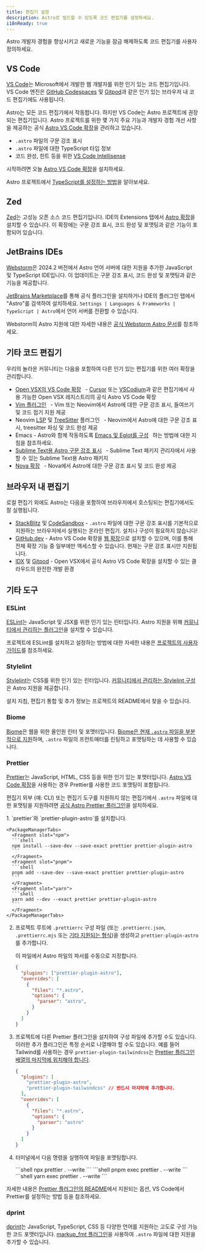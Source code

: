 ```yaml
---
title: 편집기 설정
description: Astro로 빌드할 수 있도록 코드 편집기를 설정하세요.
i18nReady: true
---
```



Astro 개발자 경험을 향상시키고 새로운 기능을 잠금 해제하도록 코드 편집기를 사용자 정의하세요.

## VS Code

[VS Code](https://code.visualstudio.com/)는 Microsoft에서 개발한 웹 개발자를 위한 인기 있는 코드 편집기입니다. VS Code 엔진은 [GitHub Codespaces](https://github.com/features/codespaces) 및 [Gitpod](https://gitpod.io/)과 같은 인기 있는 브라우저 내 코드 편집기에도 사용됩니다.

Astro는 모든 코드 편집기에서 작동합니다. 하지만 VS Code는 Astro 프로젝트에 권장되는 편집기입니다. Astro 프로젝트를 위한 몇 가지 주요 기능과 개발자 경험 개선 사항을 제공하는 공식 [Astro VS Code 확장](https://marketplace.visualstudio.com/items?itemName=astro-build.astro-vscode)을 관리하고 있습니다.

- `.astro` 파일의 구문 강조 표시
- `.astro` 파일에 대한 TypeScript 타입 정보
- 코드 완성, 힌트 등을 위한 [VS Code Intellisense](https://code.visualstudio.com/docs/editor/intellisense)

시작하려면 오늘 [Astro VS Code 확장](https://marketplace.visualstudio.com/items?itemName=astro-build.astro-vscode)을 설치하세요.


<ReadMore>Astro 프로젝트에서 [TypeScript를 설정하는 방법](/ko/guides/typescript/)을 알아보세요.</ReadMore>

## Zed

[Zed](https://zed.dev/)는 고성능 오픈 소스 코드 편집기입니다. IDE의 Extensions 탭에서 [Astro 확장](https://github.com/zed-extensions/astro)을 설치할 수 있습니다. 이 확장에는 구문 강조 표시, 코드 완성 및 포맷팅과 같은 기능이 포함되어 있습니다.

## JetBrains IDEs

[Webstorm](https://www.jetbrains.com/webstorm/)은 2024.2 버전에서 Astro 언어 서버에 대한 지원을 추가한 JavaScript 및 TypeScript IDE입니다. 이 업데이트는 구문 강조 표시, 코드 완성 및 포맷팅과 같은 기능을 제공합니다.

[JetBrains Marketplace](https://plugins.jetbrains.com/plugin/20959-astro)를 통해 공식 플러그인을 설치하거나 IDE의 플러그인 탭에서 "Astro"를 검색하여 설치하세요. `Settings | Languages & Frameworks | TypeScript | Astro`에서 언어 서버를 전환할 수 있습니다.

Webstorm의 Astro 지원에 대한 자세한 내용은 [공식 Webstorm Astro 문서](https://www.jetbrains.com/help/webstorm/astro.html)를 참조하세요.

## 기타 코드 편집기

우리의 놀라운 커뮤니티는 다음을 포함하여 다른 인기 있는 편집기를 위한 여러 확장을 관리합니다.

- [Open VSX의 VS Code 확장](https://open-vsx.org/extension/astro-build/astro-vscode) <span style="margin: 0.25em;"><Badge text="공식" /></span> - [Cursor](https://cursor.com) 또는 [VSCodium](https://vscodium.com/)과 같은 편집기에서 사용 가능한 Open VSX 레지스트리의 공식 Astro VS Code 확장
- [Vim 플러그인](https://github.com/wuelnerdotexe/vim-astro) <span style="margin: 0.25em;"><Badge class="neutral-badge" text="커뮤니티" /></span> - Vim 또는 Neovim에서 Astro에 대한 구문 강조 표시, 들여쓰기 및 코드 접기 지원 제공
- Neovim [LSP](https://github.com/neovim/nvim-lspconfig/blob/master/doc/configs.md#astro) 및 [TreeSitter](https://github.com/virchau13/tree-sitter-astro) 플러그인 <span style="margin: 0.25em;"><Badge class="neutral-badge" text="커뮤니티" /></span> - Neovim에서 Astro에 대한 구문 강조 표시, treesitter 파싱 및 코드 완성 제공
- Emacs - Astro와 함께 작동하도록 [Emacs 및 Eglot를 구성](https://medium.com/@jrmjrm/configuring-emacs-and-eglot-to-work-with-astro-language-server-9408eb709ab0) <span style="margin: 0.25em;"><Badge class="neutral-badge" text="커뮤니티" /></span>하는 방법에 대한 지침을 참조하세요.
- [Sublime Text용 Astro 구문 강조 표시](https://packagecontrol.io/packages/Astro) <span style="margin: 0.25em;"><Badge class="neutral-badge" text="커뮤니티" /></span> - Sublime Text 패키지 관리자에서 사용할 수 있는 Sublime Text용 Astro 패키지
- [Nova 확장](https://extensions.panic.com/extensions/sciencefidelity/sciencefidelity.astro/) <span style="margin: 0.25em;"><Badge class="neutral-badge" text="커뮤니티" /></span> - Nova에서 Astro에 대한 구문 강조 표시 및 코드 완성 제공

## 브라우저 내 편집기

로컬 편집기 외에도 Astro는 다음을 포함하여 브라우저에서 호스팅되는 편집기에서도 잘 실행됩니다.

- [StackBlitz](https://stackblitz.com/) 및 [CodeSandbox](https://codesandbox.io/) - `.astro` 파일에 대한 구문 강조 표시를 기본적으로 지원하는 브라우저에서 실행되는 온라인 편집기. 설치나 구성이 필요하지 않습니다!
- [GitHub.dev](https://github.dev/) - Astro VS Code 확장을 [웹 확장](https://code.visualstudio.com/api/extension-guides/web-extensions)으로 설치할 수 있으며, 이를 통해 전체 확장 기능 중 일부에만 액세스할 수 있습니다. 현재는 구문 강조 표시만 지원됩니다.
- [IDX](https://idx.dev) 및 [Gitpod](https://gitpod.io/) - Open VSX에서 공식 Astro VS Code 확장을 설치할 수 있는 클라우드의 완전한 개발 환경

## 기타 도구

### ESLint

[ESLint](https://eslint.org/)는 JavaScript 및 JSX를 위한 인기 있는 린터입니다. Astro 지원을 위해 [커뮤니티에서 관리하는 플러그인](https://github.com/ota-meshi/eslint-plugin-astro)을 설치할 수 있습니다.

프로젝트에 ESLint를 설치하고 설정하는 방법에 대한 자세한 내용은 [프로젝트의 사용자 가이드](https://ota-meshi.github.io/eslint-plugin-astro/user-guide/)를 참조하세요.

### Stylelint

[Stylelint](https://stylelint.io/)는 CSS를 위한 인기 있는 린터입니다. [커뮤니티에서 관리하는 Stylelint 구성](https://github.com/ota-meshi/stylelint-config-html)은 Astro 지원을 제공합니다.

설치 지침, 편집기 통합 및 추가 정보는 프로젝트의 README에서 찾을 수 있습니다.

### Biome

[Biome](https://biomejs.dev/)은 웹을 위한 올인원 린터 및 포맷터입니다. [Biome은 현재 `.astro` 파일을 부분적으로 지원](https://biomejs.dev/internals/language-support/#html-super-languages-support)하며, `.astro` 파일의 프런트매터를 린팅하고 포맷팅하는 데 사용할 수 있습니다.

### Prettier

[Prettier](https://prettier.io/)는 JavaScript, HTML, CSS 등을 위한 인기 있는 포맷터입니다. [Astro VS Code 확장](https://marketplace.visualstudio.com/items?itemName=astro-build.astro-vscode)을 사용하는 경우 Prettier를 사용한 코드 포맷팅이 포함됩니다.

편집기 외부 (예: CLI) 또는 편집기 도구를 지원하지 않는 편집기에서 `.astro` 파일에 대한 포맷팅을 지원하려면 [공식 Astro Prettier 플러그인](https://github.com/withastro/prettier-plugin-astro)을 설치하세요.

<Steps>
1. `prettier`와 `prettier-plugin-astro`를 설치합니다.

    <PackageManagerTabs>
      <Fragment slot="npm">
      ```shell
      npm install --save-dev --save-exact prettier prettier-plugin-astro
      ```
      </Fragment>
      <Fragment slot="pnpm">
      ```shell
      pnpm add --save-dev --save-exact prettier prettier-plugin-astro
      ```
      </Fragment>
      <Fragment slot="yarn">
      ```shell
      yarn add --dev --exact prettier prettier-plugin-astro
      ```
      </Fragment>
    </PackageManagerTabs>

2. 프로젝트 루트에 `.prettierrc` 구성 파일 (또는 `.prettierrc.json`, `.prettierrc.mjs` 또는 [기타 지원되는 형식](https://prettier.io/docs/configuration))을 생성하고 `prettier-plugin-astro`를 추가합니다.

    
    이 파일에서 Astro 파일의 파서를 수동으로 지정합니다.

    ```json title=".prettierrc"
    {
      "plugins": ["prettier-plugin-astro"],
      "overrides": [
        {
          "files": "*.astro",
          "options": {
            "parser": "astro",
          }
        }
      ]
    }
    ```

3. 프로젝트에 다른 Prettier 플러그인을 설치하여 구성 파일에 추가할 수도 있습니다. 이러한 추가 플러그인은 특정 순서로 나열해야 할 수도 있습니다. 예를 들어 Tailwind를 사용하는 경우 `prettier-plugin-tailwindcss`는 [Prettier 플러그인 배열의 마지막에 위치해야 합니다](https://github.com/tailwindlabs/prettier-plugin-tailwindcss#compatibility-with-other-prettier-plugins).

    ```json title=".prettierrc"
    {
      "plugins": [
        "prettier-plugin-astro",
        "prettier-plugin-tailwindcss" // 반드시 마지막에 추가합니다.
      ],
      "overrides": [
        {
          "files": "*.astro",
          "options": {
            "parser": "astro"
          }
        }
      ]
    }
    ```
    
4. 터미널에서 다음 명령을 실행하여 파일을 포맷팅합니다.

    <PackageManagerTabs>
      <Fragment slot="npm">
      ```shell
      npx prettier . --write
      ```
      </Fragment>
      <Fragment slot="pnpm">
      ```shell
      pnpm exec prettier . --write
      ```
      </Fragment>
      <Fragment slot="yarn">
      ```shell
      yarn exec prettier . --write
      ```
      </Fragment>
    </PackageManagerTabs>
</Steps>

자세한 내용은 [Prettier 플러그인의 README](https://github.com/withastro/prettier-plugin-astro/blob/main/README.md)에서 지원되는 옵션, VS Code에서 Prettier를 설정하는 방법 등을 참조하세요.

### dprint

[dprint](https://dprint.dev/)는 JavaScript, TypeScript, CSS 등 다양한 언어를 지원하는 고도로 구성 가능한 코드 포맷터입니다. [markup_fmt 플러그인](https://github.com/g-plane/markup_fmt)을 사용하여 `.astro` 파일에 대한 지원을 추가할 수 있습니다.

